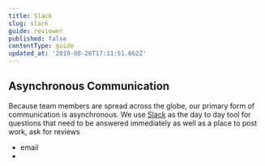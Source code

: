 ```yaml
---
title: Slack
slug: slack
guide: reviewer
published: false
contentType: guide
updated_at: '2019-08-26T17:11:51.662Z'
---
```


## Asynchronous Communication

Because team members are spread across the globe, our primary form of communication is asynchronous. We use [Slack](https://slack.com/features) as the day to day tool for questions that need to be answered immediately as well as a place to post work, ask for reviews 

- email
- 
